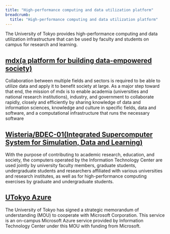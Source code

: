 ```yaml
---
title: "High-performance computing and data utilization platform"
breadcrumb:
  title: "High-performance computing and data utilization platform"
---
```


 The University of Tokyo provides high-performance computing and data utilization infrastructure that can be used by faculty and students on campus for research and learning.

## [mdx(a platform for building data-empowered society)](https://mdx.jp/en/)
 Collaboration between multiple fields and sectors is required to be able to utilize data and apply it to benefit society at large. As a major step toward that end, the mission of mdx is to enable academia (universities and national research institutions), industry, and government to collaborate rapidly, closely and efficiently by sharing knowledge of data and information sciences, knowledge and culture in specific fields, data and software, and a computational infrastructure that runs the necessary software
## [Wisteria/BDEC-01(Integrated Supercomputer System for Simulation, Data and Learning)](https://www.cc.u-tokyo.ac.jp/en/supercomputer/wisteria/service/)
 With the purpose of contributing to academic research, education, and society, the computers operated by the Information Technology Center are used jointly by university faculty members, graduate students, undergraduate students and researchers affiliated with various universities and research institutes, as well as for high-performance computing exercises by graduate and undergraduate students.
## [UTokyo Azure](utokyo_azure)
 The University of Tokyo has signed a strategic memorandum of understanding (MOU) to cooperate with Microsoft Corporation. This service is an on-campus Microsoft Azure service provided by Information Technology Center under this MOU with funding from Microsoft.
